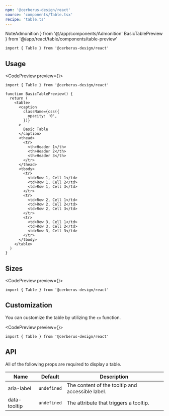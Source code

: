 ```yaml
---
npm: '@cerberus-design/react'
source: 'components/Table.tsx'
recipe: 'table.ts'
---
```


  NoteAdmonition
} from '@/app/components/Admonition'
  BasicTablePreview
} from '@/app/react/table/components/table-preview'

```tsx
import { Table } from '@cerberus-design/react'
```

## Usage

<CodePreview preview={<BasicTablePreview />}>
```tsx title="table.tsx" {6}
import { Table } from '@cerberus-design/react'

function BasicTablePreview() {
  return (
    <table>
      <caption
        className={css({
          opacity: '0',
        })}
      >
        Basic Table
      </caption>
      <thead>
        <tr>
          <th>Header 1</th>
          <th>Header 2</th>
          <th>Header 3</th>
        </tr>
      </thead>
      <tbody>
        <tr>
          <td>Row 1, Cell 1</td>
          <td>Row 1, Cell 2</td>
          <td>Row 1, Cell 3</td>
        </tr>
        <tr>
          <td>Row 2, Cell 1</td>
          <td>Row 2, Cell 2</td>
          <td>Row 2, Cell 3</td>
        </tr>
        <tr>
          <td>Row 3, Cell 1</td>
          <td>Row 3, Cell 2</td>
          <td>Row 3, Cell 3</td>
        </tr>
      </tbody>
    </table>
  )
}
```
</CodePreview>

## Sizes

<CodePreview preview={<BasicTablePreview />}>
```tsx title="table.tsx" {10,13,16,19,23}
import { Table } from '@cerberus-design/react'
```
</CodePreview>

## Customization

You can customize the table by utilizing the `cx` function.

<CodePreview preview={<BasicTablePreview />}>
```tsx title="table.tsx" {10,13,16,19,23}
import { Table } from '@cerberus-design/react'
```
</CodePreview>

## API

All of the following props are required to display a table.

| Name     | Default | Description                                                   |
| -------- | ------- | ------------------------------------------------------------- |
| aria-label |    `undefined`     | The content of the tooltip and accessible label. |
| data-tooltip | `undefined`   | The attribute that triggers a tooltip. |
